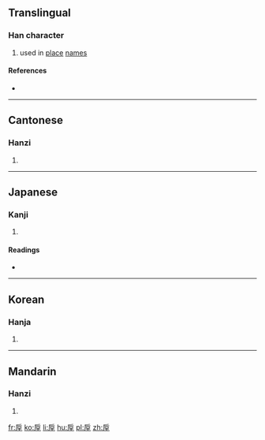 ==Translingual==

===Han character===
{{Han char|rn=32|rad=土|as=06|sn=9|four=7221<sub>4</sub>|canj=竹口土 (HRG)|ids=⿱[[后]][[土]]}}

# used in [[place]] [[name]]s

====References====
* {{Han ref|kx=0228.010|dkj=05059|dj=0464.130|hdz=10440.020|uh=5795|ud=22421|bh=CE5E|bd=52830}}

----

==Cantonese==

===Hanzi===
{{yue-hanzi|jyut=[[hau5]]|y=hau5}}

# {{defn|lang=yue|sort=土06}}

----

==Japanese==

===Kanji===
{{ja-kanji|grade=|rs=土06}}

# {{defn|lang=ja|sort=土06}}

====Readings====
* {{ja-readings|on=[[こう]] (kō)|kun=[[あか]] (aka)}}

----

==Korean==

===Hanja===
{{ko-hanja|hangeul=후|rv=hu|mr=hu}}

# {{defn|lang=ko|sort=土06}}

----

==Mandarin==

===Hanzi===
{{cmn-hanzi|pin=[[hòu]] ([[hou4]])|wg=hou<sup>4</sup>}}

# {{defn|lang=cmn|sort=土06}}

[[fr:垕]]
[[ko:垕]]
[[li:垕]]
[[hu:垕]]
[[pl:垕]]
[[zh:垕]]